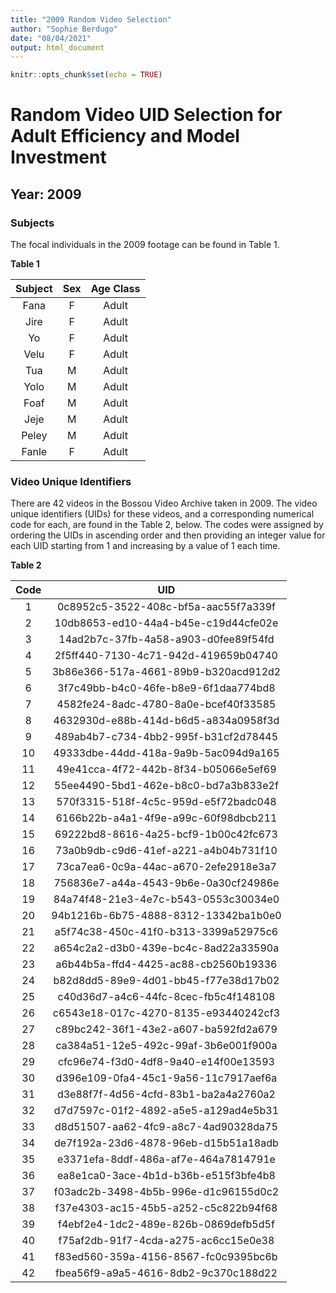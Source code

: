 ```yaml
---
title: "2009 Random Video Selection"
author: "Sophie Berdugo"
date: "08/04/2021"
output: html_document
---
```


```r
knitr::opts_chunk$set(echo = TRUE)
```

# Random Video UID Selection for Adult Efficiency and Model Investment

## Year: 2009

### Subjects

The focal individuals in the 2009 footage can be found in Table 1.

**Table 1**

|Subject  | Sex | Age Class |
|:------: |:---:| :--------:|
|Fana     |F    | Adult     |
|Jire     |F    | Adult     |
|Yo       |F    | Adult     |
|Velu     |F    | Adult     |
|Tua      |M    | Adult     |
|Yolo     |M    | Adult     |
|Foaf     |M    | Adult     |
|Jeje     |M    | Adult     |
|Peley    |M    | Adult     |
|Fanle    |F    | Adult     |

### Video Unique Identifiers
There are 42 videos in the Bossou Video Archive taken in 2009. The video unique identifiers (UIDs) for these videos, and a corresponding numerical code for each, are found in the Table 2, below. The codes were assigned by ordering the UIDs in ascending order and then providing an integer value for each UID starting from 1 and increasing by a value of 1 each time.

**Table 2**

|Code  | UID                                  |
|:---: | :-----------------------------------:|
|1     | 0c8952c5-3522-408c-bf5a-aac55f7a339f |
|2     | 10db8653-ed10-44a4-b45e-c19d44cfe02e |
|3     | 14ad2b7c-37fb-4a58-a903-d0fee89f54fd |
|4     | 2f5ff440-7130-4c71-942d-419659b04740 |
|5     | 3b86e366-517a-4661-89b9-b320acd912d2 | 
|6     | 3f7c49bb-b4c0-46fe-b8e9-6f1daa774bd8 | 
|7     | 4582fe24-8adc-4780-8a0e-bcef40f33585 |
|8     | 4632930d-e88b-414d-b6d5-a834a0958f3d |
|9     | 489ab4b7-c734-4bb2-995f-b31cf2d78445 |
|10    | 49333dbe-44dd-418a-9a9b-5ac094d9a165 |
|11    | 49e41cca-4f72-442b-8f34-b05066e5ef69 |
|12    | 55ee4490-5bd1-462e-b8c0-bd7a3b833e2f |
|13    | 570f3315-518f-4c5c-959d-e5f72badc048 |
|14    | 6166b22b-a4a1-4f9e-a99c-60f98dbcb211 |
|15    | 69222bd8-8616-4a25-bcf9-1b00c42fc673 |
|16    | 73a0b9db-c9d6-41ef-a221-a4b04b731f10 |
|17    | 73ca7ea6-0c9a-44ac-a670-2efe2918e3a7 |
|18    | 756836e7-a44a-4543-9b6e-0a30cf24986e |
|19    | 84a74f48-21e3-4e7c-b543-0553c30034e0 |
|20    | 94b1216b-6b75-4888-8312-13342ba1b0e0 |
|21    | a5f74c38-450c-41f0-b313-3399a52975c6 |
|22    | a654c2a2-d3b0-439e-bc4c-8ad22a33590a |
|23    | a6b44b5a-ffd4-4425-ac88-cb2560b19336 |
|24    | b82d8dd5-89e9-4d01-bb45-f77e38d17b02 |
|25    | c40d36d7-a4c6-44fc-8cec-fb5c4f148108 |
|26    | c6543e18-017c-4270-8135-e93440242cf3 |
|27    | c89bc242-36f1-43e2-a607-ba592fd2a679 |
|28    | ca384a51-12e5-492c-99af-3b6e001f900a |
|29    | cfc96e74-f3d0-4df8-9a40-e14f00e13593 |
|30    | d396e109-0fa4-45c1-9a56-11c7917aef6a |
|31    | d3e88f7f-4d56-4cfd-83b1-ba2a4a2760a2 |
|32    | d7d7597c-01f2-4892-a5e5-a129ad4e5b31 |
|33    | d8d51507-aa62-4fc9-a8c7-4ad90328da75 |
|34    | de7f192a-23d6-4878-96eb-d15b51a18adb |
|35    | e3371efa-8ddf-486a-af7e-464a7814791e |
|36    | ea8e1ca0-3ace-4b1d-b36b-e515f3bfe4b8 |
|37    | f03adc2b-3498-4b5b-996e-d1c96155d0c2 |
|38    | f37e4303-ac15-45b5-a252-c5c822b94f68 |
|39    | f4ebf2e4-1dc2-489e-826b-0869defb5d5f |
|40    | f75af2db-91f7-4cda-a275-ac6cc15e0e38 |
|41    | f83ed560-359a-4156-8567-fc0c9395bc6b |
|42    | fbea56f9-a9a5-4616-8db2-9c370c188d22 |
